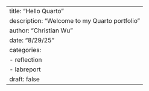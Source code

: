 ---
title: "Hello Quarto"
description: "Welcome to my Quarto portfolio"
author: "Christian Wu"
date: "8/29/25"
categories:
  - reflection
  - labreport
draft: false
---
